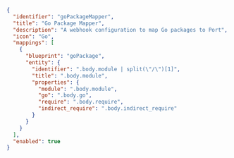 ```json showLineNumbers
{
  "identifier": "goPackageMapper",
  "title": "Go Package Mapper",
  "description": "A webhook configuration to map Go packages to Port",
  "icon": "Go",
  "mappings": [
    {
      "blueprint": "goPackage",
      "entity": {
        "identifier": ".body.module | split(\"/\")[1]",
        "title": ".body.module",
        "properties": {
          "module": ".body.module",
          "go": ".body.go",
          "require": ".body.require",
          "indirect_require": ".body.indirect_require"
        }
      }
    }
  ],
  "enabled": true
}

```